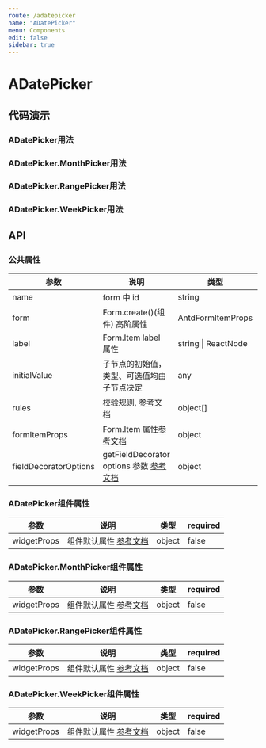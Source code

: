 ```yaml
---
route: /adatepicker
name: "ADatePicker"
menu: Components
edit: false
sidebar: true
---
```









# ADatePicker

## 代码演示

### ADatePicker用法

<JackBox tsCode={Demo1CodeTsx} demoName="默认用法">
  <Demo1 />
</JackBox>

### ADatePicker.MonthPicker用法

<JackBox tsCode={Demo2CodeTsx} demoName="默认用法">
  <Demo2 />
</JackBox>

### ADatePicker.RangePicker用法

<JackBox tsCode={Demo3CodeTsx} demoName="默认用法">
  <Demo3 />
</JackBox>

### ADatePicker.WeekPicker用法

<JackBox tsCode={Demo4CodeTsx} demoName="默认用法">
  <Demo4 />
</JackBox>

## API

### 公共属性

| 参数                  | 说明                                                                                                                                  | 类型                | required |
| --------------------- | ------------------------------------------------------------------------------------------------------------------------------------- | ------------------- | -------- |
| name                  | form 中 id                                                                                                                            | string              | true     |
| form                  | Form.create()(组件) 高阶属性                                                                                                          | AntdFormItemProps   | true     |
| label                 | Form.Item label 属性                                                                                                                  | string \| ReactNode | false    |
| initialValue          | 子节点的初始值，类型、可选值均由子节点决定                                                                                            | any                 | false    |
| rules                 | 校验规则, [参考文档](https://ant.design/components/form-cn/#%E6%A0%A1%E9%AA%8C%E8%A7%84%E5%88%99)                                     | object[]            | false    |
| formItemProps         | Form.Item 属性[参考文档](https://ant.design/components/form-cn/#Form.Item)                                                            | object              | false    |
| fieldDecoratorOptions | getFieldDecorator options 参数 [参考文档](https://ant.design/components/form-cn/#getFieldDecorator(id,-options)-%E5%8F%82%E6%95%B0>) | object              | false    |

### ADatePicker组件属性

| 参数          | 说明                  | 类型                                                                                           | required |
| ------------- | --------------------- | ---------------------------------------------------------------------------------------------- | -------- |
| widgetProps | 组件默认属性 [参考文档](https://ant.design/components/date-picker-cn/#DatePicker) | object              | false    |

### ADatePicker.MonthPicker组件属性

| 参数          | 说明                  | 类型                                                                                           | required |
| ------------- | --------------------- | ---------------------------------------------------------------------------------------------- | -------- |
| widgetProps | 组件默认属性 [参考文档](https://ant.design/components/date-picker-cn/#MonthPicker) | object              | false    |

### ADatePicker.RangePicker组件属性

| 参数          | 说明                  | 类型                                                                                           | required |
| ------------- | --------------------- | ---------------------------------------------------------------------------------------------- | -------- |
| widgetProps | 组件默认属性 [参考文档](https://ant.design/components/date-picker-cn/#RangePicker) | object              | false    |

### ADatePicker.WeekPicker组件属性

| 参数          | 说明                  | 类型                                                                                           | required |
| ------------- | --------------------- | ---------------------------------------------------------------------------------------------- | -------- |
| widgetProps | 组件默认属性 [参考文档](https://ant.design/components/date-picker-cn/#WeekPicker) | object              | false    |
